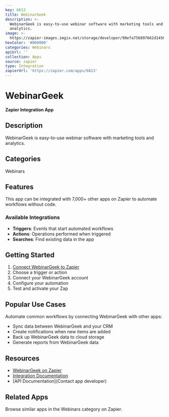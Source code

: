 ```yaml
---
key: 6613
title: WebinarGeek
description: >-
  WebinarGeek is easy-to-use webinar software with marketing tools and
  analytics.
image: >-
  https://zapier-images.imgix.net/storage/developer/98efa756897662d1456498d6911ce205.png?auto=format%2Ccompress&ixlib=python-3.0.0&q=50
hexColor: '#000000'
categories: Webinars
apiUrl: ''
collection: Apps
source: zapier
type: Integration
zapierUrl: 'https://zapier.com/apps/6613'
---
```

# WebinarGeek

**Zapier Integration App**

## Description

WebinarGeek is easy-to-use webinar software with marketing tools and analytics.

## Categories

Webinars

## Features

This app can be integrated with 7,000+ other apps on Zapier to automate workflows without code.

### Available Integrations

- **Triggers**: Events that start automated workflows
- **Actions**: Operations performed when triggered
- **Searches**: Find existing data in the app

## Getting Started

1. [Connect WebinarGeek to Zapier](https://zapier.com/apps/6613)
2. Choose a trigger or action
3. Connect your WebinarGeek account
4. Configure your automation
5. Test and activate your Zap

## Popular Use Cases

Automate common workflows by connecting WebinarGeek with other apps:

- Sync data between WebinarGeek and your CRM
- Create notifications when new items are added
- Back up WebinarGeek data to cloud storage
- Generate reports from WebinarGeek data

## Resources

- [WebinarGeek on Zapier](https://zapier.com/apps/6613)
- [Integration Documentation](https://zapier.com/apps/6613/integrations)
- [API Documentation](Contact app developer)

## Related Apps

Browse similar apps in the Webinars category on Zapier.
